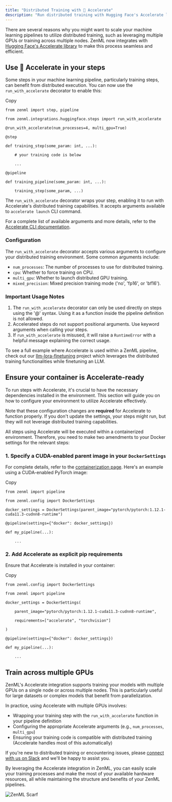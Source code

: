 ```yaml
---
title: "Distributed Training with 🤗 Accelerate"
description: "Run distributed training with Hugging Face's Accelerate library in ZenML pipelines."
---
```


There are several reasons why you might want to scale your machine learning pipelines to utilize distributed training, such as leveraging multiple GPUs or training across multiple nodes. ZenML now integrates with [Hugging Face's Accelerate library](https://github.com/huggingface/accelerate) to make this process seamless and efficient.

## Use 🤗 Accelerate in your steps

Some steps in your machine learning pipeline, particularly training steps, can benefit from distributed execution. You can now use the `run_with_accelerate` decorator to enable this:

Copy

```
from zenml import step, pipeline

from zenml.integrations.huggingface.steps import run_with_accelerate

@run_with_accelerate(num_processes=4, multi_gpu=True)

@step

def training_step(some_param: int, ...):

    # your training code is below

    ...

@pipeline

def training_pipeline(some_param: int, ...):

    training_step(some_param, ...)
```

The `run_with_accelerate` decorator wraps your step, enabling it to run with Accelerate's distributed training capabilities. It accepts arguments available to `accelerate launch` CLI command.

For a complete list of available arguments and more details, refer to the [Accelerate CLI documentation](https://huggingface.co/docs/accelerate/en/package%5Freference/cli#accelerate-launch).

### Configuration

The `run_with_accelerate` decorator accepts various arguments to configure your distributed training environment. Some common arguments include:

* `num_processes`: The number of processes to use for distributed training.
* `cpu`: Whether to force training on CPU.
* `multi_gpu`: Whether to launch distributed GPU training.
* `mixed_precision`: Mixed precision training mode ('no', 'fp16', or 'bf16').

### Important Usage Notes

1. The `run_with_accelerate` decorator can only be used directly on steps using the '@' syntax. Using it as a function inside the pipeline definition is not allowed.
2. Accelerated steps do not support positional arguments. Use keyword arguments when calling your steps.
3. If `run_with_accelerate` is misused, it will raise a `RuntimeError` with a helpful message explaining the correct usage.

To see a full example where Accelerate is used within a ZenML pipeline, check out our [llm-lora-finetuning](https://github.com/zenml-io/zenml-projects/blob/main/llm-lora-finetuning/README.md) project which leverages the distributed training functionalities while finetuning an LLM.

## Ensure your container is Accelerate-ready

To run steps with Accelerate, it's crucial to have the necessary dependencies installed in the environment. This section will guide you on how to configure your environment to utilize Accelerate effectively.

Note that these configuration changes are **required** for Accelerate to function properly. If you don't update the settings, your steps might run, but they will not leverage distributed training capabilities.

All steps using Accelerate will be executed within a containerized environment. Therefore, you need to make two amendments to your Docker settings for the relevant steps:

### 1\. Specify a CUDA-enabled parent image in your `DockerSettings`

For complete details, refer to the [containerization page](/how-to/customize-docker-builds). Here's an example using a CUDA-enabled PyTorch image:

Copy

```
from zenml import pipeline

from zenml.config import DockerSettings

docker_settings = DockerSettings(parent_image="pytorch/pytorch:1.12.1-cuda11.3-cudnn8-runtime")

@pipeline(settings={"docker": docker_settings})

def my_pipeline(...):

    ...
```

### 2\. Add Accelerate as explicit pip requirements

Ensure that Accelerate is installed in your container:

Copy

```
from zenml.config import DockerSettings

from zenml import pipeline

docker_settings = DockerSettings(

    parent_image="pytorch/pytorch:1.12.1-cuda11.3-cudnn8-runtime",

    requirements=["accelerate", "torchvision"]

)

@pipeline(settings={"docker": docker_settings})

def my_pipeline(...):

    ...
```

## Train across multiple GPUs

ZenML's Accelerate integration supports training your models with multiple GPUs on a single node or across multiple nodes. This is particularly useful for large datasets or complex models that benefit from parallelization.

In practice, using Accelerate with multiple GPUs involves:

* Wrapping your training step with the `run_with_accelerate` function in your pipeline definition
* Configuring the appropriate Accelerate arguments (e.g., `num_processes`, `multi_gpu`)
* Ensuring your training code is compatible with distributed training (Accelerate handles most of this automatically)

If you're new to distributed training or encountering issues, please [connect with us on Slack](https://zenml.io/slack) and we'll be happy to assist you.

By leveraging the Accelerate integration in ZenML, you can easily scale your training processes and make the most of your available hardware resources, all while maintaining the structure and benefits of your ZenML pipelines.

![ZenML Scarf](/images/how-to/training-with-gpus)